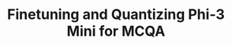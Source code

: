 ---
title: Finetuning and Quantizing Phi-3 Mini for MCQA
published: 2024-08-26
lastEdited: 2024-08-26
authors:
  - firstName: Mika
    lastName: Senghaas
  - firstName: Ludek
    lastName: Cizinsky
    href: https://www.linkedin.com/in/ludek-cizinsky
  - firstName: Pierre
    lastName: Lardet
    href: https://www.linkedin.com/in/pierrelardet
links:
  - title: Report
    href: https://github.com/CS-552/project-m3-2024-mlp/blob/main/pdfs/MLP.pdf
  - title: GitHub
    href: https://github.com/CS-552/project-m3-2024-mlp
  - title: HF
    href: https://huggingface.co/cs552-mlp
publish: true
---